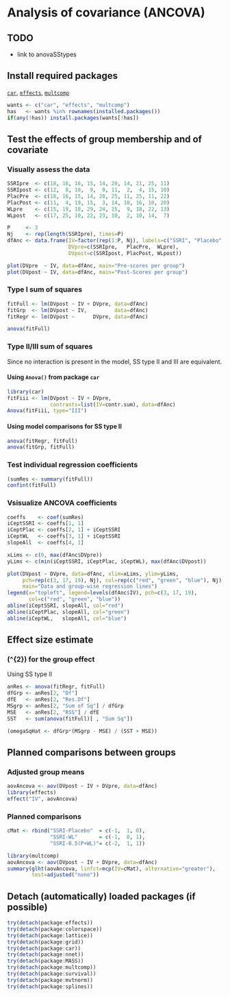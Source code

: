 Analysis of covariance (ANCOVA)
=========================

TODO
-------------------------

 - link to anovaSStypes

Install required packages
-------------------------

[`car`](http://cran.r-project.org/package=car), [`effects`](http://cran.r-project.org/package=effects), [`multcomp`](http://cran.r-project.org/package=multcomp)

```r
wants <- c("car", "effects", "multcomp")
has   <- wants %in% rownames(installed.packages())
if(any(!has)) install.packages(wants[!has])
```

Test the effects of group membership and of covariate
-------------------------

### Visually assess the data

```r
SSRIpre  <- c(18, 16, 16, 15, 14, 20, 14, 21, 25, 11)
SSRIpost <- c(12,  0, 10,  9,  0, 11,  2,  4, 15, 10)
PlacPre  <- c(18, 16, 15, 14, 20, 25, 11, 25, 11, 22)
PlacPost <- c(11,  4, 19, 15,  3, 14, 10, 16, 10, 20)
WLpre    <- c(15, 19, 10, 29, 24, 15,  9, 18, 22, 13)
WLpost   <- c(17, 25, 10, 22, 23, 10,  2, 10, 14,  7)
```

```r
P     <- 3
Nj    <- rep(length(SSRIpre), times=P)
dfAnc <- data.frame(IV=factor(rep(1:P, Nj), labels=c("SSRI", "Placebo", "WL")),
                    DVpre=c(SSRIpre,   PlacPre,  WLpre),
                    DVpost=c(SSRIpost, PlacPost, WLpost))
```

```r
plot(DVpre  ~ IV, data=dfAnc, main="Pre-scores per group")
plot(DVpost ~ IV, data=dfAnc, main="Post-Scores per group")
```

### Type I sum of squares

```r
fitFull <- lm(DVpost ~ IV + DVpre, data=dfAnc)
fitGrp  <- lm(DVpost ~ IV,         data=dfAnc)
fitRegr <- lm(DVpost ~      DVpre, data=dfAnc)
```

```r
anova(fitFull)
```

### Type II/III sum of squares

Since no interaction is present in the model, SS type II and III are equivalent.

#### Using `Anova()` from package `car`

```r
library(car)
fitFiii <- lm(DVpost ~ IV + DVpre,
              contrasts=list(IV=contr.sum), data=dfAnc)
Anova(fitFiii, type="III")
```

#### Using model comparisons for SS type II

```r
anova(fitRegr, fitFull)
anova(fitGrp, fitFull)
```

### Test individual regression coefficients

```r
(sumRes <- summary(fitFull))
confint(fitFull)
```

### Vsisualize ANCOVA coefficients

```r
coeffs    <- coef(sumRes)
iCeptSSRI <- coeffs[1, 1]
iCeptPlac <- coeffs[2, 1] + iCeptSSRI
iCeptWL   <- coeffs[3, 1] + iCeptSSRI
slopeAll  <- coeffs[4, 1]
```

```r
xLims <- c(0, max(dfAnc$DVpre))
yLims <- c(min(iCeptSSRI, iCeptPlac, iCeptWL), max(dfAnc$DVpost))

plot(DVpost ~ DVpre, data=dfAnc, xlim=xLims, ylim=yLims,
     pch=rep(c(3, 17, 19), Nj), col=rep(c("red", "green", "blue"), Nj),
     main="Data and group-wise regression lines")
legend(x="topleft", legend=levels(dfAnc$IV), pch=c(3, 17, 19),
       col=c("red", "green", "blue"))
abline(iCeptSSRI, slopeAll, col="red")
abline(iCeptPlac, slopeAll, col="green")
abline(iCeptWL,   slopeAll, col="blue")
```

Effect size estimate
-------------------------

### \(\hat{\omega}^{2}\) for the group effect

Using SS type II

```r
anRes <- anova(fitRegr, fitFull)
dfGrp <- anRes[2, "Df"]
dfE   <- anRes[2, "Res.Df"]
MSgrp <- anRes[2, "Sum of Sq"] / dfGrp
MSE   <- anRes[2, "RSS"] / dfE
SST   <- sum(anova(fitFull)[ , "Sum Sq"])

(omegaSqHat <- dfGrp*(MSgrp - MSE) / (SST + MSE))
```

Planned comparisons between groups
-------------------------

### Adjusted group means

```r
aovAncova <- aov(DVpost ~ IV + DVpre, data=dfAnc)
library(effects)
effect("IV", aovAncova)
```

### Planned comparisons

```r
cMat <- rbind("SSRI-Placebo"  = c(-1,  1, 0),
              "SSRI-WL"       = c(-1,  0, 1),
              "SSRI-0.5(P+WL)"= c(-2,  1, 1))
```

```r
library(multcomp)
aovAncova <- aov(DVpost ~ IV + DVpre, data=dfAnc)
summary(glht(aovAncova, linfct=mcp(IV=cMat), alternative="greater"),
        test=adjusted("none"))
```

Detach (automatically) loaded packages (if possible)
-------------------------

```r
try(detach(package:effects))
try(detach(package:colorspace))
try(detach(package:lattice))
try(detach(package:grid))
try(detach(package:car))
try(detach(package:nnet))
try(detach(package:MASS))
try(detach(package:multcomp))
try(detach(package:survival))
try(detach(package:mvtnorm))
try(detach(package:splines))
```
